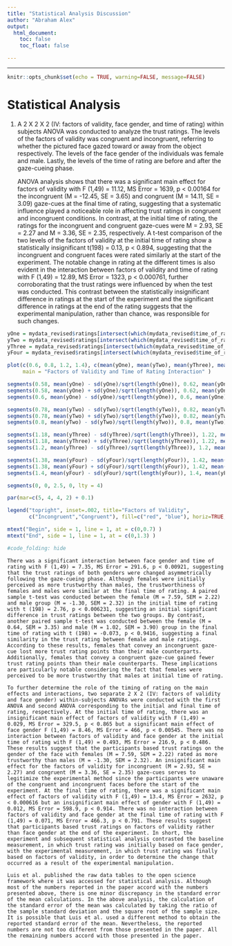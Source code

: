```yaml
---
title: "Statistical Analysis Discussion"
author: "Abraham Alex"
output: 
  html_document:
    toc: false
    toc_float: false

---
```


---

```r
knitr::opts_chunk$set(echo = TRUE, warning=FALSE, message=FALSE)
```


# Statistical Analysis

1. A 2 X 2 X 2 (IV: factors of validity, face gender, and time of rating) within subjects ANOVA was conducted to analyze the trust ratings. The levels of the factors of validity was congruent and incongruent, referring to whether the pictured face gazed toward or away from the object respectively. The levels of the face gender of the individuals was female and male. Lastly, the levels of the time of rating are before and after the gaze-cueing phase.

	ANOVA analysis shows that there was a significant main effect for factors of validity with F (1,49) = 11.12, MS Error = 1639, p < 0.00164 for the incongruent (M = -12.45, SE = 3.65) and congruent (M = 14.11, SE = 3.09) gaze-cues at the final time of rating, suggesting that a systematic influence played a noticeable role in affecting trust ratings in congruent and incongruent conditions. In contrast, at the initial time of rating, the ratings for the incongruent and congruent gaze-cues were M = 2.93, SE = 2.27 and M = 3.36, SE = 2.35, respectively. A t-test comparison of the two levels of the factors of validity at the initial time of rating show a statistically insignificant t(198) = 0.13, p < 0.894, suggesting that the incongruent and congruent faces were rated similarly at the start of the experiment. The notable change in rating at the different times is also evident in the interaction between factors of validity and time of rating with F (1,49) = 12.89, MS Error = 1323, p < 0.000761, further corroborating that the trust ratings were influenced by when the test was conducted. This contrast between the statistically insignificant difference in ratings at the start of the experiment and the significant difference in ratings at the end of the rating suggests that the experimental manipulation, rather than chance, was responsible for such changes.
	
```r
yOne = mydata_revised$ratings[intersect(which(mydata_revised$time_of_rating == "B"), which(mydata_revised$factors_of_validity == "I" ))]
yTwo = mydata_revised$ratings[intersect(which(mydata_revised$time_of_rating == "B"), which(mydata_revised$factors_of_validity == "C" ))]
yThree = mydata_revised$ratings[intersect(which(mydata_revised$time_of_rating == "E"), which(mydata_revised$factors_of_validity == "I" ))]
yFour = mydata_revised$ratings[intersect(which(mydata_revised$time_of_rating == "E"), which(mydata_revised$factors_of_validity == "C" ))]

plot(c(0.6, 0.8, 1.2, 1.4), c(mean(yOne), mean(yTwo), mean(yThree), mean(yFour)), pch = 19, col = c("red", "blue", "red", "blue"), ylim = c(-25, 40), xlim = c(0.5, 1.5), ylab = "Trust Ratings", xlab = "Time of Rating", xaxt = "n", 
     main = "Factors of Validity and Time of Rating Interaction" )

segments(0.58, mean(yOne) - sd(yOne)/sqrt(length(yOne)), 0.62, mean(yOne) - sd(yOne)/sqrt(length(yOne)))
segments(0.58, mean(yOne) + sd(yOne)/sqrt(length(yOne)), 0.62, mean(yOne) + sd(yOne)/sqrt(length(yOne)))
segments(0.6, mean(yOne) - sd(yOne)/sqrt(length(yOne)), 0.6, mean(yOne) + sd(yOne)/sqrt(length(yOne)))

segments(0.78, mean(yTwo) - sd(yTwo)/sqrt(length(yTwo)), 0.82, mean(yTwo) - sd(yTwo)/sqrt(length(yTwo)))
segments(0.78, mean(yTwo) + sd(yTwo)/sqrt(length(yTwo)), 0.82, mean(yTwo) + sd(yTwo)/sqrt(length(yTwo)))
segments(0.8, mean(yTwo) - sd(yTwo)/sqrt(length(yTwo)), 0.8, mean(yTwo) + sd(yTwo)/sqrt(length(yTwo)))

segments(1.18, mean(yThree) - sd(yThree)/sqrt(length(yThree)), 1.22, mean(yThree) - sd(yThree)/sqrt(length(yThree)))
segments(1.18, mean(yThree) + sd(yThree)/sqrt(length(yThree)), 1.22, mean(yThree) + sd(yThree)/sqrt(length(yThree)))
segments(1.2, mean(yThree) - sd(yThree)/sqrt(length(yThree)), 1.2, mean(yThree) + sd(yThree)/sqrt(length(yThree)))

segments(1.38, mean(yFour) - sd(yFour)/sqrt(length(yFour)), 1.42, mean(yFour) - sd(yFour)/sqrt(length(yFour)))
segments(1.38, mean(yFour) + sd(yFour)/sqrt(length(yFour)), 1.42, mean(yFour) + sd(yFour)/sqrt(length(yFour)))
segments(1.4, mean(yFour) - sd(yFour)/sqrt(length(yFour)), 1.4, mean(yFour) + sd(yFour)/sqrt(length(yFour)))

segments(0, 0, 2.5, 0, lty = 4)

par(mar=c(5, 4, 4, 2) + 0.1)

legend("topright", inset=.002, title="Factors of Validity",
       c("Incongruent","Congruent"), fill=c("red", "blue"), horiz=TRUE, cex=0.8)

mtext("Begin", side = 1, line = 1, at = c(0,0.7) )
mtext("End", side = 1, line = 1, at = c(0,1.3) )

#code_folding: hide
```

	
	There was a significant interaction between face gender and time of rating with F (1,49) = 7.35, MS Error = 291.6, p < 0.00921, suggesting that the trust ratings of both genders were changed asymmetrically following the gaze-cueing phase. Although females were initially perceived as more trustworthy than males, the trustworthiness of females and males were similar at the final time of rating. A paired sample t-test was conducted between the female (M = 7.59, SEM = 2.22) and male group (M = -1.30, SEM = 2.32) in the initial time of rating with t (198) = 2.76, p < 0.006231, suggesting an initial significant difference in trust ratings between the two groups. By contrast, another paired sample t-test was conducted between the female (M = 0.64, SEM = 3.35) and male (M = 1.02, SEM = 3.90) group in the final time of rating with t (198) = -0.073, p < 0.9416, suggesting a final similarity in the trust rating between female and male ratings. According to these results, females that convey an incongruent gaze-cue lost more trust rating points than their male counterparts. Additionally, females that convey a congruent gaze-cue gained fewer trust rating points than their male counterparts. These implications are particularly notable considering the fact that females were perceived to be more trustworthy that males at initial time of rating.
	
	To further determine the role of the timing of rating on the main effects and interactions, two separate 2 X 2 (IV: factors of validity and face gender) within-subjects ANOVAs were conducted with the first ANOVA and second ANOVA corresponding to the initial and final time of rating, respectively. At the initial time of rating, there was an insignificant main effect of factors of validity with F (1,49) = 0.029, MS Error = 329.5, p < 0.865 but a significant main effect of face gender F (1,49) = 8.46, MS Error = 466, p < 0.00545. There was no interaction between factors of validity and face gender at the initial time of rating with F (1,49) = 0.493, MS Error = 216.9, p < 0.486. These results suggest that the participants based trust ratings on the gender of the face with females (M = 7.59, SEM = 2.22) rated as more trustworthy than males (M = -1.30, SEM = 2.32). An insignificant main effect for the factors of validity for incongruent (M = 2.93, SE = 2.27) and congruent (M = 3.36, SE = 2.35) gaze-cues serves to legitimize the experimental method since the participants were unaware of the congruent and incongruent faces before the start of the experiment. At the final time of rating, there was a significant main effect of factors of validity with F (1,49) = 13.4, MS Error = 2632, p < 0.000616 but an insignificant main effect of gender with F (1,49) = 0.012, MS Error = 598.9, p < 0.914. There was no interaction between factors of validity and face gender at the final time of rating with F (1,49) = 0.071, MS Error = 466.3, p < 0.791. These results suggest that participants based trust ratings on factors of validity rather than face gender at the end of the experiment. In short, the experiment and subsequent statistical analysis contrasted the baseline measurement, in which trust rating was initially based on face gender, with the experimental measurement, in which trust rating was finally based on factors of validity, in order to determine the change that occurred as a result of the experimental manipulation.
	
	Luis et al. published the raw data tables to the open science framework where it was accessed for statistical analysis. Although most of the numbers reported in the paper accord with the numbers presented above, there is one minor discrepancy in the standard error of the mean calculations. In the above analysis, the calculation of the standard error of the mean was calculated by taking the ratio of the sample standard deviation and the square root of the sample size. It is possible that Luis et al. used a different method to obtain the reported standard error of the mean. Nevertheless, the reported numbers are not too different from those presented in the paper. All the remaining numbers accord with those presented in the paper.
